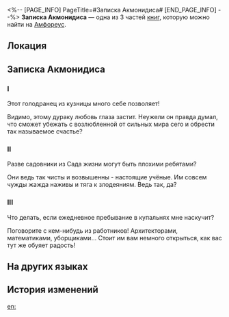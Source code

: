 <%-- [PAGE_INFO]
PageTitle=#Записка Акмонидиса#
[END_PAGE_INFO] --%>
{{Дополнить}}
{{Книга Инфобокс
|id           = 477
|partIds      = 190788;190789;190790
|Название     = 
|Изображение  = Предмет Книга Амфореус 1.png
|Мир          = Амфореус
|Томов        = 3
|Автор        = <!--нужно добавить-->
|Описание     = Короткая записка, купленная у Акмонидиса за 500 эквилибров. Говорят, в ней содержится потрясающая новость, а он «по большой дружбе» продал её вам со скидкой в 1%.
|Том1         = {{tx}}
|Источник1    = {{tx|Отсутствует источник}}
|Том2         = {{tx}}
|Источник2    = {{tx|Отсутствует источник}}
|Том3         = {{tx}}
|Источник3    = {{tx|Отсутствует источник}}
|Персонажи    = 
|Фракции      = 
}}
'''Записка Акмонидиса''' — одна из 3 частей [[Книги|книг]], которую можно найти на [[Амфореус]].

==Локация==
{{Отметка карты|<!--название карты-->|<!--id отметки-->}}

==Записка Акмонидиса==
===I===
Этот голодранец из кузницы много себе позволяет!

Видимо, этому дураку любовь глаза застит. Неужели он правда думал, что сможет убежать с возлюбленной от сильных мира сего и обрести так называемое счастье?

===II===
Разве садовники из Сада жизни могут быть плохими ребятами?

Они ведь так чисты и возвышенны - настоящие учёные. Им совсем чужды жажда наживы и тяга к злодеяниям. Ведь так, да?

===III===
Что делать, если ежедневное пребывание в купальнях мне наскучит?

Поговорите с кем-нибудь из работников! Архитекторами, математиками, уборщиками... Стоит им вам немного открыться, как вас тут же обуяет радость!

==На других языках==
{{На других языках
|en   = Akmonides' Note
|zhs  = 阿克蒙的纸条
|zht  = 阿克蒙的紙條
|ja   = アクモンのメモ
|ko   = 아크모니데스의 쪽지
|es   = Notas de Akmónides
|fr   = Note d'Achéménide
|ru   = Записка Акмонидиса
|th   = โน้ตของ Akmonides
|vi   = Mảnh Giấy Của Akmonides
|de   = Akmonides’ Zettel
|id   = Catatan Akmonides
|pt   = Bilhete de Akmonides
}}

==История изменений==
{{История изменений|3.5}}

[[en:]]